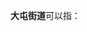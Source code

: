 '''大屯街道'''可以指：
{{PRC admin/disambig|11/01/05/025/000|53/25/01/104/000}}
{{disambig|cat=四字乡级行政区划消歧义}}
